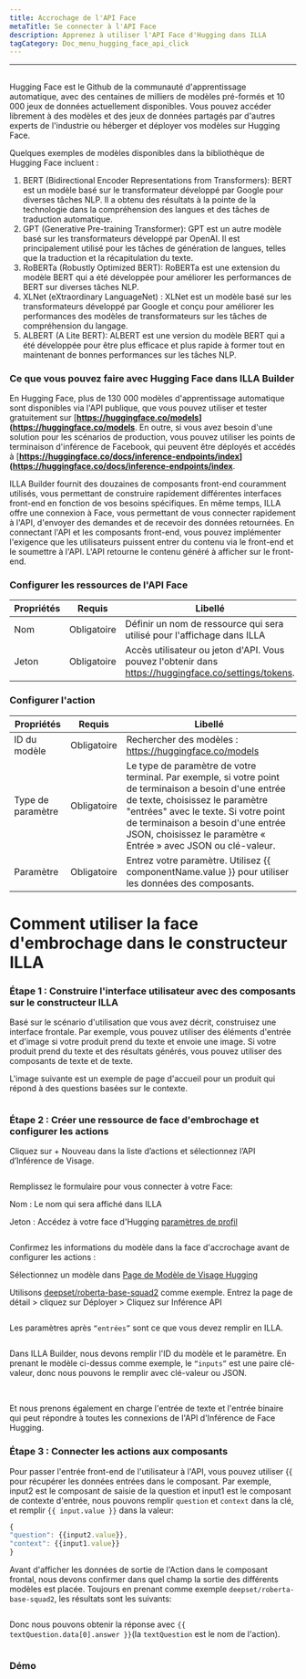 ```yaml
---
title: Accrochage de l'API Face
metaTitle: Se connecter à l'API Face
description: Apprenez à utiliser l'API Face d'Hugging dans ILLA
tagCategory: Doc_menu_hugging_face_api_click
---
```


* * *

## <Heading hidden>API Face câlinage</Heading>

Hugging Face est le Github de la communauté d'apprentissage automatique, avec des centaines de milliers de modèles pré-formés et 10 000 jeux de données actuellement disponibles. Vous pouvez accéder librement à des modèles et des jeux de données partagés par d'autres experts de l'industrie ou héberger et déployer vos modèles sur Hugging Face.

Quelques exemples de modèles disponibles dans la bibliothèque de Hugging Face incluent :

1.  BERT (Bidirectional Encoder Representations from Transformers): BERT est un modèle basé sur le transformateur développé par Google pour diverses tâches NLP. Il a obtenu des résultats à la pointe de la technologie dans la compréhension des langues et des tâches de traduction automatique.
2.  GPT (Generative Pre-training Transformer): GPT est un autre modèle basé sur les transformateurs développé par OpenAI. Il est principalement utilisé pour les tâches de génération de langues, telles que la traduction et la récapitulation du texte.
3.  RoBERTa (Robustly Optimized BERT): RoBERTa est une extension du modèle BERT qui a été développée pour améliorer les performances de BERT sur diverses tâches NLP.
4.  XLNet (eXtraordinary LanguageNet) : XLNet est un modèle basé sur les transformateurs développé par Google et conçu pour améliorer les performances des modèles de transformateurs sur les tâches de compréhension du langage.
5.  ALBERT (A Lite BERT): ALBERT est une version du modèle BERT qui a été développée pour être plus efficace et plus rapide à former tout en maintenant de bonnes performances sur les tâches NLP.

### Ce que vous pouvez faire avec Hugging Face dans ILLA Builder

En Hugging Face, plus de 130 000 modèles d'apprentissage automatique sont disponibles via l'API publique, que vous pouvez utiliser et tester gratuitement sur \[**<https://huggingface.co/models>](<https://huggingface.co/models>**. En outre, si vous avez besoin d'une solution pour les scénarios de production, vous pouvez utiliser les points de terminaison d'inférence de Facebook, qui peuvent être déployés et accédés à \[**<https://huggingface.co/docs/inference-endpoints/index>](<https://huggingface.co/docs/inference-endpoints/index>**.

ILLA Builder fournit des douzaines de composants front-end couramment utilisés, vous permettant de construire rapidement différentes interfaces front-end en fonction de vos besoins spécifiques. En même temps, ILLA offre une connexion à Face, vous permettant de vous connecter rapidement à l'API, d'envoyer des demandes et de recevoir des données retournées. En connectant l'API et les composants front-end, vous pouvez implémenter l'exigence que les utilisateurs puissent entrer du contenu via le front-end et le soumettre à l'API. L'API retourne le contenu généré à afficher sur le front-end.

### Configurer les ressources de l'API Face

| Propriétés | Requis      | Libellé                                                                                               |
| ---------- | ----------- | ----------------------------------------------------------------------------------------------------- |
| Nom        | Obligatoire | Définir un nom de ressource qui sera utilisé pour l'affichage dans ILLA                               |
| Jeton      | Obligatoire | Accès utilisateur ou jeton d'API. Vous pouvez l'obtenir dans https://huggingface.co/settings/tokens.  |

### Configurer l'action

| Propriétés        | Requis      | Libellé                                                                                                                                                                                                                                                                                   |
| ----------------- | ----------- | ----------------------------------------------------------------------------------------------------------------------------------------------------------------------------------------------------------------------------------------------------------------------------------------- |
| ID du modèle      | Obligatoire | Rechercher des modèles : https://huggingface.co/models                                                                                                                                                                                                                                    |
| Type de paramètre | Obligatoire | Le type de paramètre de votre terminal. Par exemple, si votre point de terminaison a besoin d'une entrée de texte, choisissez le paramètre "entrées" avec le texte. Si votre point de terminaison a besoin d'une entrée JSON, choisissez le paramètre « Entrée » avec JSON ou clé-valeur. |
| Paramètre         | Obligatoire | Entrez votre paramètre. Utilisez {{ componentName.value }} pour utiliser les données des composants.                                                                                                                                                                                      |

# Comment utiliser la face d'embrochage dans le constructeur ILLA

### Étape 1 : Construire l'interface utilisateur avec des composants sur le constructeur ILLA

Basé sur le scénario d'utilisation que vous avez décrit, construisez une interface frontale. Par exemple, vous pouvez utiliser des éléments d'entrée et d'image si votre produit prend du texte et envoie une image. Si votre produit prend du texte et des résultats générés, vous pouvez utiliser des composants de texte et de texte.

L'image suivante est un exemple de page d'accueil pour un produit qui répond à des questions basées sur le contexte.

<img src='https://cdn.illacloud.com/official-website/img/docs/connect/hfapi1.png' alt="" />

### Étape 2 : Créer une ressource de face d'embrochage et configurer les actions

Cliquez sur + Nouveau dans la liste d’actions et sélectionnez l’API d’Inférence de Visage.

<img src='https://cdn.illacloud.com/official-website/img/docs/connect/hfapi2.png' alt="" />

Remplissez le formulaire pour vous connecter à votre Face:

Nom : Le nom qui sera affiché dans ILLA

Jeton : Accédez à votre face d'Hugging [paramètres de profil]([https://huggingface.co/settings/tokens](https://huggingface.co/settings/tokens))

<img src='https://cdn.illacloud.com/official-website/img/docs/connect/hfapi3.png' alt="" />

Confirmez les informations du modèle dans la face d'accrochage avant de configurer les actions :

Sélectionnez un modèle dans [Page de Modèle de Visage Hugging]([https://huggingface.co/models](https://huggingface.co/models))

Utilisons [deepset/roberta-base-squad2]([https://huggingface.co/deepset/roberta-base-squad2](https://huggingface.co/deepset/roberta-base-squad2)) comme exemple. Entrez la page de détail > cliquez sur Déployer > Cliquez sur Inférence API

<img src='https://cdn.illacloud.com/official-website/img/docs/connect/hfapi4.png' alt="" />

Les paramètres après `“entrées”` sont ce que vous devez remplir en ILLA. 

<img src='https://cdn.illacloud.com/official-website/img/docs/connect/hfapi5.png' alt="" />

Dans ILLA Builder, nous devons remplir l'ID du modèle et le paramètre. En prenant le modèle ci-dessus comme exemple, le `“inputs”` est une paire clé-valeur, donc nous pouvons le remplir avec clé-valeur ou JSON. 

<img src='https://cdn.illacloud.com/official-website/img/docs/connect/hfapi6.png' alt="" />

<img src='https://cdn.illacloud.com/official-website/img/docs/connect/hfapi7.png' alt="" />

Et nous prenons également en charge l'entrée de texte et l'entrée binaire qui peut répondre à toutes les connexions de l'API d'Inférence de Face Hugging.

### Étape 3 : Connecter les actions aux composants

Pour passer l'entrée front-end de l'utilisateur à l'API, vous pouvez utiliser {{ pour récupérer les données entrées dans le composant. Par exemple, input2 est le composant de saisie de la question et input1 est le composant de contexte d'entrée, nous pouvons remplir `question` et `context` dans la clé, et remplir `{{ input.value }}` dans la valeur:

```jsx
{
"question": {{input2.value}},
"context": {{input1.value}}
}
```

Avant d'afficher les données de sortie de l'Action dans le composant frontal, nous devons confirmer dans quel champ la sortie des différents modèles est placée. Toujours en prenant comme exemple `deepset/roberta-base-squad2`, les résultats sont les suivants:

<img src='https://cdn.illacloud.com/official-website/img/docs/connect/hfapi8.png' alt="" />

Donc nous pouvons obtenir la réponse avec `{{ textQuestion.data[0].answer }}`(la `textQuestion` est le nom de l'action). 

<img src='https://cdn.illacloud.com/official-website/img/docs/connect/hfapi9.png' alt="" />

### Démo

<img src='https://cdn.illacloud.com/official-website/img/docs/connect/hfapi10.gif' alt="" />

<img src='https://cdn.illacloud.com/official-website/img/docs/connect/hfapi11.gif' alt="" />
